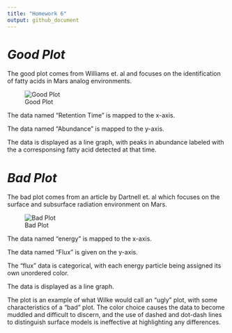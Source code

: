 ```yaml
---
title: "Homework 6"
output: github_document
---
```

# *Good Plot*

The good plot comes from Williams et. al and focuses on the identification of fatty acids in Mars analog environments. 

![Good Plot](Images/goodplotexample.png)

The data named "Retention Time" is mapped to the x-axis.

The data named "Abundance" is mapped to the y-axis.

The data is displayed as a line graph, with peaks in abundance labeled with the a corresponsing fatty acid detected at that time. 


# *Bad Plot*

The bad plot comes from an article by Dartnell et. al which focuses on the surface and subsurface radiation environment on Mars. 

![Bad Plot](Images/badplotexample.png)

The data named "energy" is mapped to the x-axis.

The data named "Flux" is given on the y-axis.

The "flux" data is categorical, with each energy particle being assigned its own unordered color.

The data is displayed as a line graph.

The plot is an example of what Wilke would call an "ugly" plot, with some characteristics of a "bad" plot. The color choice causes the data to become muddled and difficult to discern, and the use of dashed and dot-dash lines to distinguish surface models is ineffective at highlighting any differences. 
